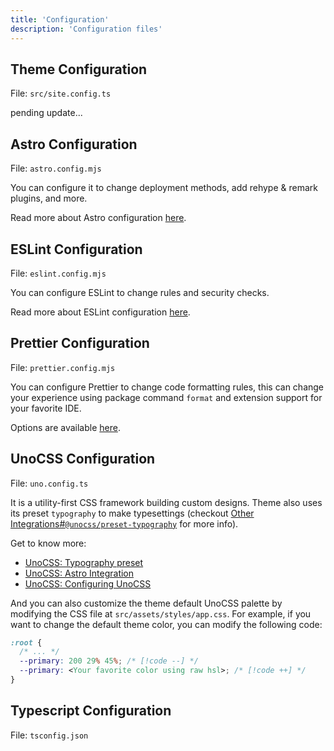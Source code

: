 ```yaml
---
title: 'Configuration'
description: 'Configuration files'
---
```


## Theme Configuration

File: `src/site.config.ts`

pending update...

## Astro Configuration

File: `astro.config.mjs`

You can configure it to change deployment methods, add rehype & remark plugins, and more.

Read more about Astro configuration [here](https://docs.astro.build/en/guides/configuring-astro/).

## ESLint Configuration

File: `eslint.config.mjs`

You can configure ESLint to change rules and security checks.

Read more about ESLint configuration [here](https://eslint.org/docs/latest/use/configure/configuration-files).

## Prettier Configuration

File: `prettier.config.mjs`

You can configure Prettier to change code formatting rules, this can change your experience using package command `format` and extension support for your favorite IDE.

Options are available [here](https://prettier.io/docs/en/options).

## UnoCSS Configuration

File: `uno.config.ts`

It is a utility-first CSS framework building custom designs. Theme also uses its preset `typography` to make typesettings (checkout [Other Integrations#`@unocss/preset-typography`](/docs/integrations/others#unocsspreset-typography) for more info).

Get to know more:

- [UnoCSS: Typography preset](https://unocss.dev/presets/typography)
- [UnoCSS: Astro Integration](https://unocss.dev/integrations/astro)
- [UnoCSS: Configuring UnoCSS](https://unocss.dev/config)

And you can also customize the theme default UnoCSS palette by modifying the CSS file at `src/assets/styles/app.css`. For example, if you want to change the default theme color, you can modify the following code:

```css title="src/assets/styles/app.css"
:root {
  /* ... */
  --primary: 200 29% 45%; /* [!code --] */
  --primary: <Your favorite color using raw hsl>; /* [!code ++] */
}
```

## Typescript Configuration

File: `tsconfig.json`

